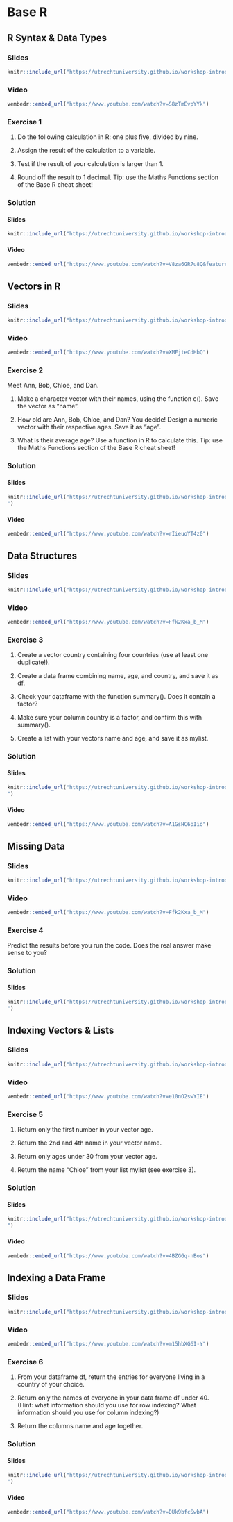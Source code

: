 # Base R

## R Syntax & Data Types

### Slides

```r
knitr::include_url("https://utrechtuniversity.github.io/workshop-introduction-to-R-and-data/slides/slides_introduction.html#18")
```

### Video

```r
vembedr::embed_url("https://www.youtube.com/watch?v=S8zTmEvpYYk")
```

### Exercise 1

1. Do the following calculation in R: one plus five, divided by nine.

2. Assign the result of the calculation to a variable.

3. Test if the result of your calculation is larger than 1.

4. Round off the result to 1 decimal. Tip: use the Maths Functions section of the Base R cheat sheet!

### Solution

#### Slides

```r
knitr::include_url("https://utrechtuniversity.github.io/workshop-introduction-to-R-and-data/slides/slides_introduction.html#28")
```

#### Video

```r
vembedr::embed_url("https://www.youtube.com/watch?v=V8za6GR7u8Q&feature=youtu.be")
```

## Vectors in R

### Slides

```r
knitr::include_url("https://utrechtuniversity.github.io/workshop-introduction-to-R-and-data/slides/slides_introduction.html#18")
```

### Video

```r
vembedr::embed_url("https://www.youtube.com/watch?v=XMFjteCdHbQ")
```

### Exercise 2

Meet Ann, Bob, Chloe, and Dan.

1. Make a character vector with their names, using the function c(). Save the vector as "name".

2. How old are Ann, Bob, Chloe, and Dan? You decide! Design a numeric vector with their respective ages. Save it as "age".

3. What is their average age? Use a function in R to calculate this. Tip: use the Maths Functions section of the Base R cheat sheet!

### Solution

#### Slides

```r
knitr::include_url("https://utrechtuniversity.github.io/workshop-introduction-to-R-and-data/slides/slides_introduction.html#40
")
```

#### Video

```r
vembedr::embed_url("https://www.youtube.com/watch?v=rIieuoYT4z0")
```

## Data Structures

### Slides

```r
knitr::include_url("https://utrechtuniversity.github.io/workshop-introduction-to-R-and-data/slides/slides_introduction.html#41")
```

### Video

```r
vembedr::embed_url("https://www.youtube.com/watch?v=Ffk2Kxa_b_M")
```

### Exercise 3

1. Create a vector country containing four countries (use at least one duplicate!).

2. Create a data frame combining name, age, and country, and save it as df.

3. Check your dataframe with the function summary(). Does it contain a factor?

4. Make sure your column country is a factor, and confirm this with summary().

5. Create a list with your vectors name and age, and save it as mylist.

### Solution

#### Slides

```r
knitr::include_url("https://utrechtuniversity.github.io/workshop-introduction-to-R-and-data/slides/slides_introduction.html#50
")
```

#### Video

```r
vembedr::embed_url("https://www.youtube.com/watch?v=A1GsHC6pIio")
```

## Missing Data

### Slides

```r
knitr::include_url("https://utrechtuniversity.github.io/workshop-introduction-to-R-and-data/slides/slides_introduction.html#41")
```

### Video

```r
vembedr::embed_url("https://www.youtube.com/watch?v=Ffk2Kxa_b_M")
```

### Exercise 4

Predict the results before you run the code. Does the real answer make sense to you?

### Solution

#### Slides

```r
knitr::include_url("https://utrechtuniversity.github.io/workshop-introduction-to-R-and-data/slides/slides_introduction.html#63
")
```

## Indexing Vectors & Lists

### Slides

```r
knitr::include_url("https://utrechtuniversity.github.io/workshop-introduction-to-R-and-data/slides/slides_introduction.html#66")
```

### Video

```r
vembedr::embed_url("https://www.youtube.com/watch?v=e10nO2swYIE")
```

### Exercise 5

1. Return only the first number in your vector age.

2. Return the 2nd and 4th name in your vector name.

3. Return only ages under 30 from your vector age.

4. Return the name "Chloe" from your list mylist (see exercise 3).

### Solution

#### Slides

```r
knitr::include_url("https://utrechtuniversity.github.io/workshop-introduction-to-R-and-data/slides/slides_introduction.html#79
")
```

#### Video

```r
vembedr::embed_url("https://www.youtube.com/watch?v=4BZGGq-nBos")
```

## Indexing a Data Frame

### Slides

```r
knitr::include_url("https://utrechtuniversity.github.io/workshop-introduction-to-R-and-data/slides/slides_introduction.html#80")
```

### Video

```r
vembedr::embed_url("https://www.youtube.com/watch?v=m15hbXG6I-Y")
```

### Exercise 6

1. From your dataframe df, return the entries for everyone living in a country of your choice.

2. Return only the names of everyone in your data frame df under 40. 
   (Hint: what information should you use for row indexing? 
	 What information should you use for column indexing?)
	 
3. Return the columns name and age together.

### Solution

#### Slides

```r
knitr::include_url("https://utrechtuniversity.github.io/workshop-introduction-to-R-and-data/slides/slides_introduction.html#91
")
```

#### Video

```r
vembedr::embed_url("https://www.youtube.com/watch?v=DUk9bfcSwbA")
```
